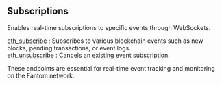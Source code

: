 
<Meta title="Fantom subscriptions info | dRPC" />

## Subscriptions

Enables real-time subscriptions to specific events through WebSockets.

[eth_subscribe](/fantom-api/subscriptions/eth_subscribe) : Subscribes to various blockchain events such as new blocks, pending transactions, or event logs. \
[eth_unsubscribe](/fantom-api/subscriptions/eth_unsubscribe) : Cancels an existing event subscription.

These endpoints are essential for real-time event tracking and monitoring on the Fantom network.

<Space h={16} />
<GetStarted />
